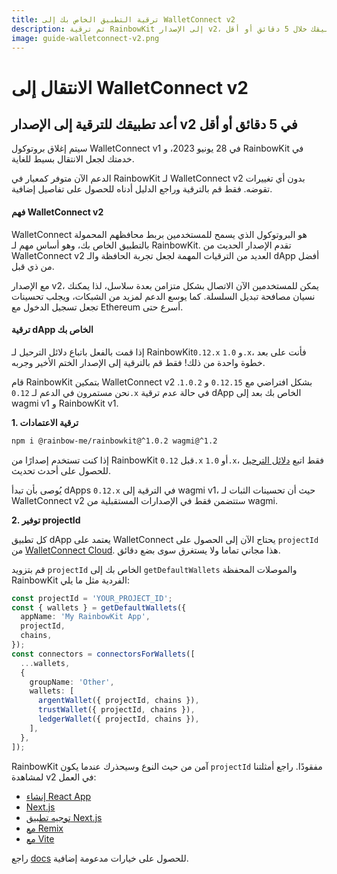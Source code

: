 ```yaml
---
title: ترقية التطبيق الخاص بك إلى WalletConnect v2
description: تم ترقية RainbowKit إلى الإصدار v2، ويمكنك تجهيز تطبيقك خلال 5 دقائق أو أقل
image: guide-walletconnect-v2.png
---
```


# الانتقال إلى WalletConnect v2

## أعد تطبيقك للترقية إلى الإصدار v2 في 5 دقائق أو أقل

سيتم إغلاق بروتوكول WalletConnect v1 في 28 يونيو 2023، و RainbowKit في خدمتك لجعل الانتقال بسيط للغاية.

الدعم الآن متوفر كمعيار في RainbowKit لـ WalletConnect v2 بدون أي تغييرات تقوضه. فقط قم بالترقية وراجع الدليل أدناه للحصول على تفاصيل إضافية.

#### فهم WalletConnect v2

WalletConnect هو البروتوكول الذي يسمح للمستخدمين بربط محافظهم المحمولة بالتطبيق الخاص بك، وهو أساس مهم لـ RainbowKit. تقدم الإصدار الحديث من WalletConnect v2 العديد من الترقيات المهمة لجعل تجربة الحافظة والـ dApp أفضل من ذي قبل.

مع الإصدار v2، يمكن للمستخدمين الآن الاتصال بشكل متزامن بعدة سلاسل، لذا يمكنك نسيان مصافحة تبديل السلسلة. كما يوسع الدعم لمزيد من الشبكات، ويجلب تحسينات تجعل تسجيل الدخول مع Ethereum أسرع حتى.

#### ترقية dApp الخاص بك

إذا قمت بالفعل باتباع دلائل الترحيل لـ RainbowKit`0.12.x` و `1.0.x`، فأنت على بعد خطوة واحدة من ذلك! فقط قم بالترقية إلى الإصدار الختم الأخير وجربه.

قام RainbowKit بتمكين WalletConnect v2 بشكل افتراضي مع `0.12.15` و `1.0.2`. نحن مستمرون في الدعم لـ `0.12.x` في حالة عدم ترقية dApp الخاص بك بعد إلى wagmi v1 و RainbowKit v1.

**1. ترقية الاعتمادات**

```bash
npm i @rainbow-me/rainbowkit@^1.0.2 wagmi@^1.2
```

إذا كنت تستخدم إصدارًا من RainbowKit قبل `0.12.x` أو `1.0.x`، فقط اتبع [دلائل الترحيل](/docs/migration-guide) للحصول على أحدث تحديث.

يُوصى بأن تبدأ dApps `0.12.x` في الترقية إلى wagmi v1، حيث أن تحسينات الثبات لـ WalletConnect v2 ستتضمن فقط في الإصدارات المستقبلية من wagmi.

**2. توفير projectId**

كل تطبيق dApp يعتمد على WalletConnect يحتاج الآن إلى الحصول على `projectId` من [WalletConnect Cloud](https://cloud.walletconnect.com/). هذا مجاني تماما ولا يستغرق سوى بضع دقائق.

قم بتزويد `projectId` الخاص بك إلى `getDefaultWallets` والموصلات المحفظة RainbowKit الفردية مثل ما يلي:

```ts
const projectId = 'YOUR_PROJECT_ID';
const { wallets } = getDefaultWallets({
  appName: 'My RainbowKit App',
  projectId,
  chains,
});
const connectors = connectorsForWallets([
  ...wallets,
  {
    groupName: 'Other',
    wallets: [
      argentWallet({ projectId, chains }),
      trustWallet({ projectId, chains }),
      ledgerWallet({ projectId, chains }),
    ],
  },
]);
```

RainbowKit آمن من حيث النوع وسيحذرك عندما يكون `projectId` مفقودًا. راجع أمثلتنا لمشاهدة v2 في العمل:

- [إنشاء React App](https://codesandbox.io/p/sandbox/github/rainbow-me/rainbowkit/tree/main/examples/with-create-react-app)
- [Next.js](https://codesandbox.io/p/sandbox/github/rainbow-me/rainbowkit/tree/main/examples/with-next)
- [توجيه تطبيق Next.js](https://codesandbox.io/p/sandbox/github/rainbow-me/rainbowkit/tree/main/examples/with-next-app)
- [مع Remix](https://codesandbox.io/p/sandbox/github/rainbow-me/rainbowkit/tree/main/examples/with-remix)
- [مع Vite](https://codesandbox.io/p/sandbox/github/rainbow-me/rainbowkit/tree/main/examples/with-vite)

راجع [docs](https://www.rainbowkit.com/docs/custom-wallet-list#walletconnect) للحصول على خيارات مدعومة إضافية.
